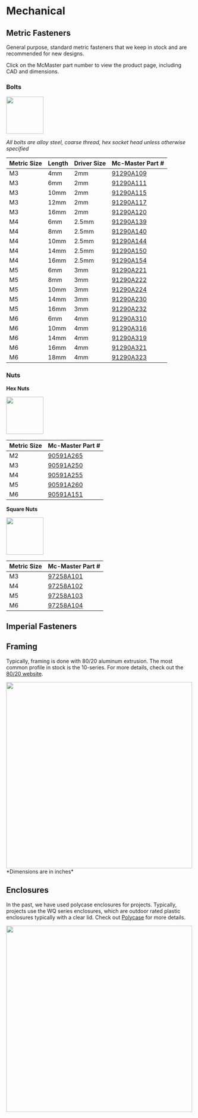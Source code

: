
# Mechanical

## Metric Fasteners

General purpose, standard metric fasteners that we keep in stock and are recommended
for new designs.

Click on the McMaster part number to view the product page, including CAD and dimensions.

### Bolts

<img src={metricBolt} width="100" />

*All bolts are alloy steel, coarse thread, hex socket head unless otherwise specified*

| Metric Size | Length  | Driver Size | Mc-Master Part # |
| ---         | ---     | ---         | ---              |
| M3          | 4mm     | 2mm         | [91290A109](https://www.mcmaster.com/91290A109)
| M3          | 6mm     | 2mm         | [91290A111](https://www.mcmaster.com/91290A111)
| M3          | 10mm    | 2mm         | [91290A115](https://www.mcmaster.com/91290A115)
| M3          | 12mm    | 2mm         | [91290A117](https://www.mcmaster.com/91290A117)
| M3          | 16mm    | 2mm         | [91290A120](https://www.mcmaster.com/91290A120)
| M4          | 6mm     | 2.5mm       | [91290A139](https://www.mcmaster.com/91290A139)
| M4          | 8mm     | 2.5mm       | [91290A140](https://www.mcmaster.com/91290A140)
| M4          | 10mm    | 2.5mm       | [91290A144](https://www.mcmaster.com/91290A144)
| M4          | 14mm    | 2.5mm       | [91290A150](https://www.mcmaster.com/91290A150)
| M4          | 16mm    | 2.5mm       | [91290A154](https://www.mcmaster.com/91290A154)
| M5          | 6mm     | 3mm         | [91290A221](https://www.mcmaster.com/91290A221)
| M5          | 8mm     | 3mm         | [91290A222](https://www.mcmaster.com/91290A222)
| M5          | 10mm    | 3mm         | [91290A224](https://www.mcmaster.com/91290A224)
| M5          | 14mm    | 3mm         | [91290A230](https://www.mcmaster.com/91290A230)
| M5          | 16mm    | 3mm         | [91290A232](https://www.mcmaster.com/91290A232)
| M6          | 6mm     | 4mm         | [91290A310](https://www.mcmaster.com/91290A310)
| M6          | 10mm    | 4mm         | [91290A316](https://www.mcmaster.com/91290A316)
| M6          | 14mm    | 4mm         | [91290A319](https://www.mcmaster.com/91290A319)
| M6          | 16mm    | 4mm         | [91290A321](https://www.mcmaster.com/91290A321)
| M6          | 18mm    | 4mm         | [91290A323](https://www.mcmaster.com/91290A323)

### Nuts

**Hex Nuts**

<img src={hexNut} width="100" />

| Metric Size | Mc-Master Part # |
| ---         | ---              |
| M2          | [90591A265](https://www.mcmaster.com/90591A265) |
| M3          | [90591A250](https://www.mcmaster.com/90591A250) |
| M4          | [90591A255](https://www.mcmaster.com/90591A255) |
| M5          | [90591A260](https://www.mcmaster.com/90591A260) |
| M6          | [90591A151](https://www.mcmaster.com/90591A151) |

**Square Nuts**

<img src={squareNut} width="100" />

| Metric Size | Mc-Master Part # |
| ---         | ---              |
| M3          | [97258A101](https://www.mcmaster.com/97258A101) |
| M4          | [97258A102](https://www.mcmaster.com/97258A102) |
| M5          | [97258A103](https://www.mcmaster.com/97258A103) |
| M6          | [97258A104](https://www.mcmaster.com/97258A104) |

## Imperial Fasteners

## Framing

Typically, framing is done with 80/20 aluminum extrusion. The most common profile
in stock is the 10-series. For more details, check out the [80/20 website](https://8020.net/).

<img src={tenSeries} width="500" />
*Dimensions are in inches*

## Enclosures

In the past, we have used polycase enclosures for projects. Typically, projects
use the WQ series enclosures, which are outdoor rated plastic enclosures typically
with a clear lid. Check out [Polycase](https://polycase.com/) for more details.

<img src={wq44} width="500" />
